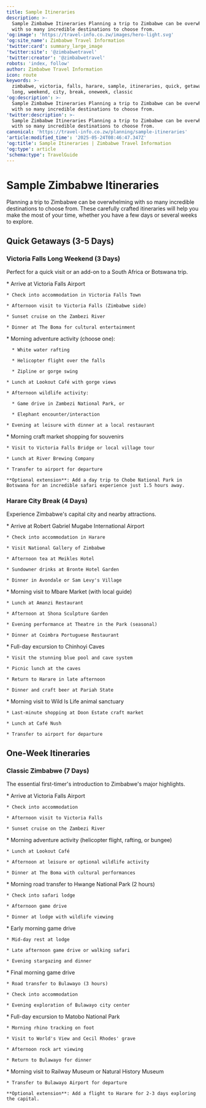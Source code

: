 ```yaml
---
title: Sample Itineraries
description: >-
  Sample Zimbabwe Itineraries Planning a trip to Zimbabwe can be overwhelming
  with so many incredible destinations to choose from.
'og:image': 'https://travel-info.co.zw/images/hero-light.svg'
'og:site_name': Zimbabwe Travel Information
'twitter:card': summary_large_image
'twitter:site': '@zimbabwetravel'
'twitter:creator': '@zimbabwetravel'
robots: 'index, follow'
author: Zimbabwe Travel Information
icon: route
keywords: >-
  zimbabwe, victoria, falls, harare, sample, itineraries, quick, getaways, days,
  long, weekend, city, break, oneweek, classic
'og:description': >-
  Sample Zimbabwe Itineraries Planning a trip to Zimbabwe can be overwhelming
  with so many incredible destinations to choose from.
'twitter:description': >-
  Sample Zimbabwe Itineraries Planning a trip to Zimbabwe can be overwhelming
  with so many incredible destinations to choose from.
canonical: 'https://travel-info.co.zw/planning/sample-itineraries'
'article:modified_time': '2025-05-24T08:46:47.347Z'
'og:title': Sample Itineraries | Zimbabwe Travel Information
'og:type': article
'schema:type': TravelGuide
---
```



# Sample Zimbabwe Itineraries

Planning a trip to Zimbabwe can be overwhelming with so many incredible destinations to choose from. These carefully crafted itineraries will help you make the most of your time, whether you have a few days or several weeks to explore.

## Quick Getaways (3-5 Days)

### Victoria Falls Long Weekend (3 Days)

Perfect for a quick visit or an add-on to a South Africa or Botswana trip.

<AccordionGroup>
  <Accordion icon="1" title="Day 1: Arrival & Falls Visit">
    * Arrive at Victoria Falls Airport

    * Check into accommodation in Victoria Falls Town

    * Afternoon visit to Victoria Falls (Zimbabwe side)

    * Sunset cruise on the Zambezi River

    * Dinner at The Boma for cultural entertainment
  </Accordion>

  <Accordion icon="2" title="Day 2: Adventure Activities">
    * Morning adventure activity (choose one):

      * White water rafting

      * Helicopter flight over the falls

      * Zipline or gorge swing

    * Lunch at Lookout Café with gorge views

    * Afternoon wildlife activity:

      * Game drive in Zambezi National Park, or

      * Elephant encounter/interaction

    * Evening at leisure with dinner at a local restaurant
  </Accordion>

  <Accordion icon="3" title="Day 3: Cultural Activities & Departure">
    * Morning craft market shopping for souvenirs

    * Visit to Victoria Falls Bridge or local village tour

    * Lunch at River Brewing Company

    * Transfer to airport for departure

    **Optional extension**: Add a day trip to Chobe National Park in Botswana for an incredible safari experience just 1.5 hours away.
  </Accordion>
</AccordionGroup>

### Harare City Break (4 Days)

Experience Zimbabwe's capital city and nearby attractions.

<AccordionGroup>
  <Accordion icon="1" title="Day 1: Arrival & City Orientation">
    * Arrive at Robert Gabriel Mugabe International Airport

    * Check into accommodation in Harare

    * Visit National Gallery of Zimbabwe

    * Afternoon tea at Meikles Hotel

    * Sundowner drinks at Bronte Hotel Garden

    * Dinner in Avondale or Sam Levy's Village
  </Accordion>

  <Accordion icon="2" title="Day 2: Cultural Immersion">
    * Morning visit to Mbare Market (with local guide)

    * Lunch at Amanzi Restaurant

    * Afternoon at Shona Sculpture Garden

    * Evening performance at Theatre in the Park (seasonal)

    * Dinner at Coimbra Portuguese Restaurant
  </Accordion>

  <Accordion icon="3" title="Day 3: Day Trip to Chinhoyi">
    * Full-day excursion to Chinhoyi Caves

    * Visit the stunning blue pool and cave system

    * Picnic lunch at the caves

    * Return to Harare in late afternoon

    * Dinner and craft beer at Pariah State
  </Accordion>

  <Accordion icon="4" title="Day 4: Nature & Departure">
    * Morning visit to Wild Is Life animal sanctuary

    * Last-minute shopping at Doon Estate craft market

    * Lunch at Café Nush

    * Transfer to airport for departure
  </Accordion>
</AccordionGroup>

## One-Week Itineraries

### Classic Zimbabwe (7 Days)

The essential first-timer's introduction to Zimbabwe's major highlights.

<AccordionGroup>
  <Accordion icon="1" title="Day 1: Victoria Falls Arrival">
    * Arrive at Victoria Falls Airport

    * Check into accommodation

    * Afternoon visit to Victoria Falls

    * Sunset cruise on the Zambezi River
  </Accordion>

  <Accordion icon="2" title="Day 2: Victoria Falls Activities">
    * Morning adventure activity (helicopter flight, rafting, or bungee)

    * Lunch at Lookout Café

    * Afternoon at leisure or optional wildlife activity

    * Dinner at The Boma with cultural performances
  </Accordion>

  <Accordion icon="3" title="Day 3: Transfer to Hwange">
    * Morning road transfer to Hwange National Park (2 hours)

    * Check into safari lodge

    * Afternoon game drive

    * Dinner at lodge with wildlife viewing
  </Accordion>

  <Accordion icon="4" title="Day 4: Hwange Safari">
    * Early morning game drive

    * Mid-day rest at lodge

    * Late afternoon game drive or walking safari

    * Evening stargazing and dinner
  </Accordion>

  <Accordion icon="5" title="Day 5: Hwange to Bulawayo">
    * Final morning game drive

    * Road transfer to Bulawayo (3 hours)

    * Check into accommodation

    * Evening exploration of Bulawayo city center
  </Accordion>

  <Accordion icon="6" title="Day 6: Matobo Hills">
    * Full-day excursion to Matobo National Park

    * Morning rhino tracking on foot

    * Visit to World's View and Cecil Rhodes' grave

    * Afternoon rock art viewing

    * Return to Bulawayo for dinner
  </Accordion>

  <Accordion icon="7" title="Day 7: Departure">
    * Morning visit to Railway Museum or Natural History Museum

    * Transfer to Bulawayo Airport for departure

    **Optional extension**: Add a flight to Harare for 2-3 days exploring the capital.
  </Accordion>
</AccordionGroup>


<Trustpilot />


<Trustpilot />